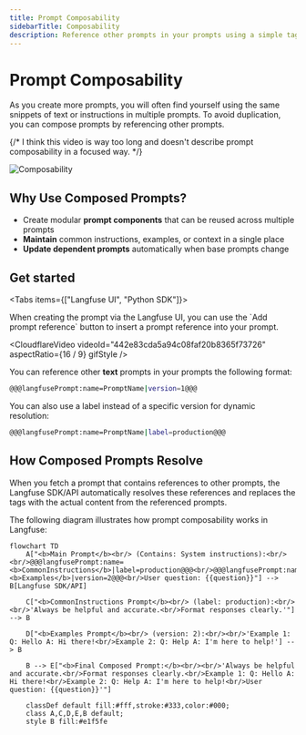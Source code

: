 ```yaml
---
title: Prompt Composability
sidebarTitle: Composability
description: Reference other prompts in your prompts using a simple tag format.
---
```


# Prompt Composability

As you create more prompts, you will often find yourself using the same snippets of text or instructions in multiple prompts. To avoid duplication, you can compose prompts by referencing other prompts.

{/* I think this video is way too long and doesn't describe prompt composability in a focused way.  */}
<Frame border fullWidth>
  <img src="/images/docs/prompt-composability.png" alt="Composability" />
</Frame>

## Why Use Composed Prompts?

- Create modular **prompt components** that can be reused across multiple prompts
- **Maintain** common instructions, examples, or context in a single place
- **Update dependent prompts** automatically when base prompts change

## Get started

<Tabs items={["Langfuse UI", "Python SDK"]}>

<Tab>
When creating the prompt via the Langfuse UI, you can use the `Add prompt reference` button to insert a prompt reference into your prompt.

<CloudflareVideo
  videoId="442e83cda5a94c08faf20b8365f73726"
  aspectRatio={16 / 9}
  gifStyle
/>

</Tab>

<Tab>

You can reference other **text** prompts in your prompts the following format:

```bash
@@@langfusePrompt:name=PromptName|version=1@@@
```

You can also use a label instead of a specific version for dynamic resolution:

```bash
@@@langfusePrompt:name=PromptName|label=production@@@
```

</Tab>

</Tabs>

## How Composed Prompts Resolve

When you fetch a prompt that contains references to other prompts, the Langfuse SDK/API automatically resolves these references and replaces the tags with the actual content from the referenced prompts.

The following diagram illustrates how prompt composability works in Langfuse:

```mermaid
flowchart TD
    A["<b>Main Prompt</b><br/> (Contains: System instructions):<br/><br/>@@@langfusePrompt:name=<b>CommonInstructions</b>|label=production@@@<br/>@@@langfusePrompt:name=<b>Examples</b>|version=2@@@<br/>User question: {{question}}"] --> B[Langfuse SDK/API]

    C["<b>CommonInstructions Prompt</b><br/> (label: production):<br/><br/>'Always be helpful and accurate.<br/>Format responses clearly.'"] --> B

    D["<b>Examples Prompt</b><br/> (version: 2):<br/><br/>'Example 1: Q: Hello A: Hi there!<br/>Example 2: Q: Help A: I'm here to help!'] --> B

    B --> E["<b>Final Composed Prompt:</b><br/><br/>'Always be helpful and accurate.<br/>Format responses clearly.<br/>Example 1: Q: Hello A: Hi there!<br/>Example 2: Q: Help A: I'm here to help!<br/>User question: {{question}}'"]

    classDef default fill:#fff,stroke:#333,color:#000;
    class A,C,D,E,B default;
    style B fill:#e1f5fe
```